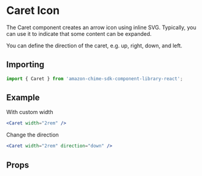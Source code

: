 


<Meta of={CaretStories} />

# Caret Icon

The Caret component creates an arrow icon using inline SVG. Typically, you can use it to indicate that some content can be expanded.

You can define the direction of the caret, e.g. up, right, down, and left.

## Importing

```javascript
import { Caret } from 'amazon-chime-sdk-component-library-react';
```

## Example

With custom width

<ThemeProvider theme={lightTheme}>
  <GlobalStyles />
  <Canvas>
    <Caret width="2rem" />
  </Canvas>
</ThemeProvider>

```jsx
<Caret width="2rem" />
```

Change the direction

<ThemeProvider theme={lightTheme}>
  <GlobalStyles />
  <Canvas>
    <Caret width="2rem" direction="down" />
  </Canvas>
</ThemeProvider>

```jsx
<Caret width="2rem" direction="down" />
```

## Props

<ArgTypes of={Caret} />
